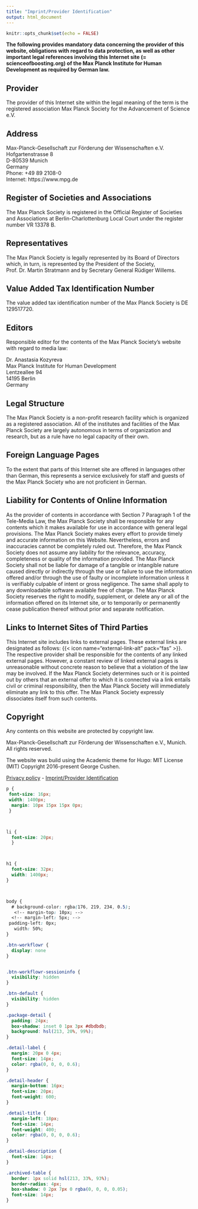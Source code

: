 ```yaml
---
title: "Imprint/Provider Identification"
output: html_document
---
```


```r
knitr::opts_chunk$set(echo = FALSE)
```


**The following provides mandatory data concerning the provider of this website, obligations with regard to data protection, as well as other important legal references involving this Internet site (= scienceofboosting.org) of the Max Planck Institute for Human Development as required by German law.**


## Provider
The provider of this Internet site within the legal meaning of the term is the registered association Max Planck Society for the Advancement of Science e.V.

## Address
Max-Planck-Gesellschaft zur Förderung der Wissenschaften e.V.<br>
Hofgartenstrasse 8<br>
D-80539 Munich<br>
Germany<br>
Phone: +49 89 2108-0<br>
Internet: https://www.mpg.de<br>


## Register of Societies and Associations
The Max Planck Society is registered in the Official Register of Societies and Associations at Berlin-Charlottenburg Local Court under the register number VR 13378 B.


## Representatives
The Max Planck Society is legally represented by its Board of Directors which, in turn, is represented by the President of the Society, Prof. Dr. Martin Stratmann and by Secretary General Rüdiger Willems.


## Value Added Tax Identification Number
The value added tax identification number of the Max Planck Society is DE 129517720.

## Editors
Responsible editor for the contents of the Max Planck Society's website with regard to media law:

Dr. Anastasia Kozyreva <br>
Max Planck Institute for Human Development <br>
Lentzeallee 94<br>
14195 Berlin<br>
Germany<br>



## Legal Structure
The Max Planck Society is a non-profit research facility which is organized as a registered association. All of the institutes and facilities of the Max Planck Society are largely autonomous in terms of organization and research, but as a rule have no legal capacity of their own.


## Foreign Language Pages
To the extent that parts of this Internet site are offered in languages other than German, this represents a service exclusively for staff and guests of the Max Planck Society who are not proficient in German.


## Liability for Contents of Online Information
As the provider of contents in accordance with Section 7 Paragraph 1 of the Tele-Media Law, the Max Planck Society shall be responsible for any contents which it makes available for use in accordance with general legal provisions. The Max Planck Society makes every effort to provide timely and accurate information on this Website. Nevertheless, errors and inaccuracies cannot be completely ruled out. Therefore, the Max Planck Society does not assume any liability for the relevance, accuracy, completeness or quality of the information provided. The Max Planck Society shall not be liable for damage of a tangible or intangible nature caused directly or indirectly through the use or failure to use the information offered and/or through the use of faulty or incomplete information unless it is verifiably culpable of intent or gross negligence. The same shall apply to any downloadable software available free of charge. The Max Planck Society reserves the right to modify, supplement, or delete any or all of the information offered on its Internet site, or to temporarily or permanently cease publication thereof without prior and separate notification.


## Links to Internet Sites of Third Parties
This Internet site includes links to external pages. These external links are designated as follows: {{< icon name="external-link-alt" pack="fas" >}}.
The respective provider shall be responsible for the contents of any linked external pages. However, a constant review of linked external pages is unreasonable without concrete reason to believe that a violation of the law may be involved. If the Max Planck Society determines such or it is pointed out by others that an external offer to which it is connected via a link entails civil or criminal responsibility, then the Max Planck Society will immediately eliminate any link to this offer. The Max Planck Society expressly dissociates itself from such contents.


## Copyright
Any contents on this website are protected by copyright law.

<i class="far fa-copyright"></i> Max-Planck-Gesellschaft zur Förderung der Wissenschaften e.V., Munich. All rights reserved.

The website was build using the Academic theme for Hugo: MIT License (MIT) Copyright <i class="far fa-copyright"></i>  2016-present George Cushen. 

<!--
Header on homepage: piqsels.com – License: Creative Commons Zero - CC0

Favicon: PNGGuru – License: non-commercial use, no attribution required. 
-->
[Privacy policy](https://ai_society.mpib.dev/intervention_toolbox/privacy.html) - [Imprint/Provider Identification](https://ai_society.mpib.dev/intervention_toolbox/terms.html)

```css

p {
 font-size: 16px;
 width: 1400px;
  margin: 10px 15px 15px 0px;
 }



li {
  font-size: 20px;
  }



h1 {
  font-size: 32px;
  width: 1400px;
}



body {
  # background-color: rgba(176, 219, 234, 0.5);
   <!-- margin-top: 10px; -->
  <!-- margin-left: 5px; -->
 padding-left: 0px;
   width: 50%;
}

.btn-workflowr {
  display: none
}


.btn-workflowr-sessioninfo {
  visibility: hidden
}

.btn-default {
  visibility: hidden
}

.package-detail {
  padding: 24px;
  box-shadow: inset 0 1px 3px #dbdbdb;
  background: hsl(213, 20%, 99%);
}

.detail-label {
  margin: 20px 0 4px;  
  font-size: 14px;
  color: rgba(0, 0, 0, 0.6);
}

.detail-header {
  margin-bottom: 16px;
  font-size: 20px;
  font-weight: 600;
}

.detail-title {
  margin-left: 18px;
  font-size: 14px;
  font-weight: 400;
  color: rgba(0, 0, 0, 0.6);
}

.detail-description {
  font-size: 14px;
}

.archived-table {
  border: 1px solid hsl(213, 33%, 93%);
  border-radius: 4px;
  box-shadow: 0 2px 7px 0 rgba(0, 0, 0, 0.05);
  font-size: 14px;
}


```
